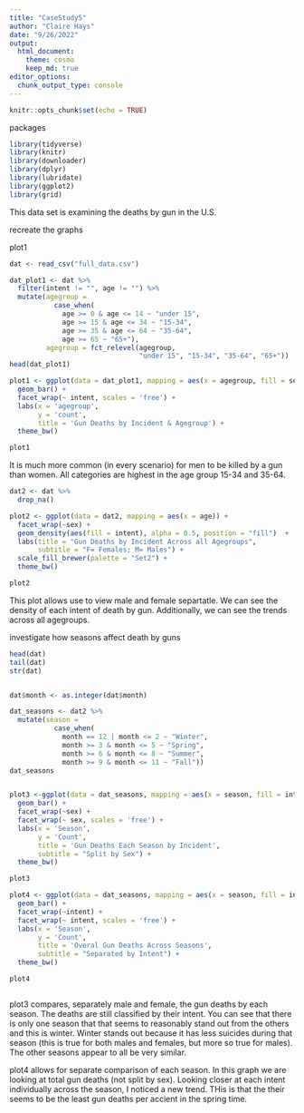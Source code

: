 ```yaml
---
title: "CaseStudy5"
author: "Claire Hays"
date: "9/26/2022"
output: 
  html_document:
    theme: cosmo
    keep_md: true
editor_options: 
  chunk_output_type: console
---
```


```r
knitr::opts_chunk$set(echo = TRUE)
```

packages
```r
library(tidyverse)
library(knitr)
library(downloader)
library(dplyr)
library(lubridate)
library(ggplot2)
library(grid)

```


This data set is examining the deaths by gun in the U.S.

recreate the graphs

plot1
```r
dat <- read_csv("full_data.csv")

dat_plot1 <- dat %>%
  filter(intent != "", age != "") %>%
  mutate(agegroup = 
           case_when(  
             age >= 0 & age <= 14 ~ "under 15",
             age >= 15 & age <= 34 ~ "15-34",
             age >= 35 & age <= 64 ~ "35-64",
             age >= 65 ~ "65+"),
         agegroup = fct_relevel(agegroup,
                                "under 15", "15-34", "35-64", "65+"))
head(dat_plot1)

plot1 <- ggplot(data = dat_plot1, mapping = aes(x = agegroup, fill = sex)) +
  geom_bar() +
  facet_wrap(~ intent, scales = 'free') +
  labs(x = 'agegroup', 
       y = 'count', 
       title = 'Gun Deaths by Incident & Agegroup') +
  theme_bw() 

plot1

```
It is much more common (in every scenario) for men to be killed by a gun than women.  All categories are highest in the age group 15-34 and 35-64.  

```r

dat2 <- dat %>%
  drop_na()

plot2 <- ggplot(data = dat2, mapping = aes(x = age)) +
  facet_wrap(~sex) +
  geom_density(aes(fill = intent), alpha = 0.5, position = "fill")  +
  labs(title = "Gun Deaths by Incident Across all Agegroups",
       subtitle = "F= Females; M= Males") +
  scale_fill_brewer(palette = "Set2") +
  theme_bw()

plot2
```
This plot allows use to view male and female separtatle.  We can see the density of each intent of death by gun.  Additionally, we can see the trends across all agegroups.



investigate how seasons affect death by guns
```r
head(dat)
tail(dat)
str(dat)


dat$month <- as.integer(dat$month)

dat_seasons <- dat2 %>%
  mutate(season =
           case_when(
             month == 12 | month <= 2 ~ "Winter",
             month >= 3 & month <= 5 ~ "Spring",
             month >= 6 & month <= 8 ~ "Summer",
             month >= 9 & month <= 11 ~ "Fall"))
dat_seasons


plot3 <-ggplot(data = dat_seasons, mapping = aes(x = season, fill = intent)) +
  geom_bar() +
  facet_wrap(~sex) +
  facet_wrap(~ sex, scales = 'free') +
  labs(x = 'Season', 
       y = 'Count', 
       title = 'Gun Deaths Each Season by Incident',
       subtitle = "Split by Sex") +
  theme_bw() 

plot3

plot4 <- ggplot(data = dat_seasons, mapping = aes(x = season, fill = intent)) +
  geom_bar() +
  facet_wrap(~intent) +
  facet_wrap(~ intent, scales = 'free') +
  labs(x = 'Season', 
       y = 'Count', 
       title = 'Overal Gun Deaths Across Seasons',
       subtitle = "Separated by Intent") +
  theme_bw()

plot4



```

plot3 compares, separately male and female, the gun deaths by each season.  The deaths are still classified by their intent.  You can see that there is only one season that that seems to reasonably stand out from the others and this is winter.  Winter stands out because it has less suicides during that season (this is true for both males and females, but more so true for males).  The other seasons appear to all be very similar.  

plot4 allows for separate comparison of each season.  In this graph we are looking at total gun deaths (not split by sex).  Looking closer at each intent individually across the season, I noticed a new trend.  THis is that the their seems to be the least gun deaths per accient in the spring time. 